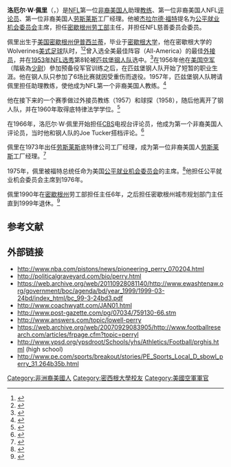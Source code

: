 {{Infobox Person
| name   = 洛厄尔·W·佩里<br />Lowell W. Perry
| image     = Perry-full.jpg
| image_size     = 
| caption  = 
| birth_date  = {{birth date|1931|12|5|mf=y}}
| birth_place =  [[密歇根州|密歇根州]][[伊普西兰蒂|伊普西兰蒂]]
| death_date  = {{death date and age|2001|01|7|1931|12|5}} 
| death_place =  [[密歇根州|密歇根州]][[南菲尔德|南菲尔德]]
| occupation     = 运动员、经理、公务员 
| spouse         = 
| parents        =
| children       =
}}

'''洛厄尔·W·佩里'''（{{lang-en|'''Lowell W. Perry'''}}，{{Bd|1931年|12月5日|2001年|1月7日}}）是[[NFL|NFL]]第一位[[非裔美国人|非裔美国人]]助理[[教练|教练]]、第一位非裔美国人NFL[[评论员|评论员]]、第一位非裔美国人[[劳斯莱斯|劳斯莱斯]]工厂经理。他被[[杰拉尔德·福特|杰拉尔德·福特]]提名为[[公平就业机会委员会|公平就业机会委员会]]主席，担任[[密歇根州|密歇根州]][[美国劳工部|劳工部]]主任，并担任NFL慈善委员会委员。

佩里出生于[[美国|美国]][[密歇根州|密歇根州]][[伊普西兰蒂|伊普西兰蒂]]，毕业于[[密歇根大学|密歇根大学]]，他在密歇根大学的Wolverines[[美式足球|美式足球]]队时，<ref>{{cite web| title = Lowell Perry 2001 Deaths| url = http://www.infoplease.com/ipa/A0880677.html| accessdate = 2007-02-19| archive-date = 2016-03-03| archive-url = https://web.archive.org/web/20160303173747/http://www.infoplease.com/ipa/A0880677.html| dead-url = no}}</ref><ref>{{cite web| title = University of Michigan Athletic History| url = http://bentley.umich.edu/athdept/football/fballam/aaperryl.htm| accessdate = 2007-02-22| archive-date = 2011-09-22| archive-url = https://web.archive.org/web/20110922101342/http://bentley.umich.edu/athdept/football/fballam/aaperryl.htm| dead-url = no}}</ref>曾入选全美最佳阵容（All-America）的最佳[[外接员|外接员]]，并在[[1953年NFL选秀|1953年NFL选秀]]第8轮被[[匹兹堡钢人队|匹兹堡钢人队]]选中。<ref>{{cite web|title=databaseFootball.com |url=http://www.databasefootball.com/draft/draftteam.htm?tm=PIT&lg=nfl |accessdate=2007-02-19 |deadurl=yes |archiveurl=https://web.archive.org/web/20070203142335/http://www.databasefootball.com/draft/draftteam.htm?tm=PIT&lg=nfl |archivedate=2007-02-03 }}</ref>在1956年他在[[美国空军|美国空军]]（階級為[[少尉|少尉]]）參加预备役军官训练之后，在匹兹堡钢人队开始了短暂的职业生涯。他在钢人队只参加了6场比赛就因受重伤而退役。1957年，匹兹堡钢人队聘请佩里担任助理教练，使他成为NFL第一个非裔美国人教练。<ref>{{cite web| title = Pro Football Hall of Fame| url = http://www.profootballhof.com/history/general/african-americans.jsp| accessdate = 2007-02-19| archive-date = 2009-05-29| archive-url = https://web.archive.org/web/20090529074808/http://www.profootballhof.com/history/general/african-americans.jsp| dead-url = no}}</ref>

他在接下来的一个赛季做过外接员教练（1957）和球探（1958），随后他离开了钢人队，并在1960年取得底特律法学学位。<ref>{{cite web|title=EEOC |url=http://www.eeoc.gov/abouteeoc/35th/bios/lowellperry.html |accessdate=2007-02-19 |archiveurl=https://web.archive.org/web/20061010045358/http://www.eeoc.gov/abouteeoc/35th/bios/lowellperry.html |archivedate=2006-10-10 |deadurl=yes }}</ref>

在1966年，洛厄尔·W·佩里开始担任[[哥倫比亞廣播公司|CBS]]电视台评论员，他成为第一个非裔美国人评论员，当时他和钢人队的Joe Tucker搭档评论。<ref>{{Cite news
  | last = Eisenberg
  | first = Jeff
  | title = A Dream Deferred
  | newspaper = The Press-Enterprise
  | year = 2007
  | date = January, 31
  | url = http://www.pe.com/sports/football/stories/PE_Sports_Local_D_sbowl_perry_31.264b35b.html
  | accessdate = 2011-08-29
  | archive-date = 2011-05-20
  | archive-url = https://web.archive.org/web/20110520020302/http://www.pe.com/sports/football/stories/PE_Sports_Local_D_sbowl_perry_31.264b35b.html
  | dead-url = no
  }}</ref>

佩里在1973年出任[[劳斯莱斯|劳斯莱斯]]底特律公司工厂经理，成为第一位非裔美国人[[劳斯莱斯|劳斯莱斯]]工厂经理。<ref>{{Cite news
 | title=50 years of progress in corporate America
 | newspaper=[[Ebony_(magazine)|Ebony (magazine)]]
 | year=1995
 | date=April 1995
 | url=http://www.findarticles.com/p/articles/mi_m1077/is_n6_v50/ai_16749590/print
 | accessdate=2011-08-29
 | archive-date=2015-09-24
 | archive-url=https://web.archive.org/web/20150924044034/http://www.findarticles.com/p/articles/mi_m1077/is_n6_v50/ai_16749590/print
 | dead-url=no
 }}</ref>

1975年，佩里被福特总统任命为美国[[公平就业机会委员会|公平就业机会委员会]]的主席。<ref>{{cite web
  | last = 
  | first = 
  | authorlink = 
  | coauthors = John Woolley and Gerhard Peters
  | title = The American Presidency Project
  | work = 
  | publisher = Santa Barbara, CA: University of California
  | date = 
  | url = http://www.presidency.ucsb.edu/ws/index.php?pid=4941
  | format = 
  | doi = 
  | accessdate = 2007-03-12
  | archive-date = 2018-07-21
  | archive-url = https://web.archive.org/web/20180721103053/http://www.presidency.ucsb.edu/ws/index.php?pid=4941
  | dead-url = no
  }}</ref>他担任公平就业机会委员会主席到1976年。

佩里1990年在[[密歇根州|密歇根州]]劳工部担任主任6年，之后担任密歇根州城市规划部门主任直到1999年退休。<ref>{{cite press release
 |title       = Lowell Perry Announces Retirement
 |publisher   = Michigan Office of the Governor
 |date        = April 2, 1999
 |url         = http://www.state.mi.us/migov/gov/PressReleases/199904/LowellPerryRetires.html
 |accessdate  = 2007-03-12
 |deadurl     = yes
 |archiveurl  = https://web.archive.org/web/20110927112430/http://www.state.mi.us/migov/gov/PressReleases/199904/LowellPerryRetires.html
 |archivedate = 2011年9月27日
}}</ref>
==参考文献==
{{Reflist|}}

==外部链接==
*http://www.nba.com/pistons/news/pioneering_perry_070204.html {{Wayback|url=http://www.nba.com/pistons/news/pioneering_perry_070204.html |date=20140714130413 }}
*http://politicalgraveyard.com/bio/perry.html {{Wayback|url=http://politicalgraveyard.com/bio/perry.html |date=20181019051528 }}
*https://web.archive.org/web/20110928081140/http://www.ewashtenaw.org/government/boc/agenda/bd/year_1999/1999-03-24bd/index_html/bc_99-3-24bd3.pdf
*http://www.coachwyatt.com/JAN01.html {{Wayback|url=http://www.coachwyatt.com/JAN01.html |date=20160305025919 }}
*http://www.post-gazette.com/pg/07034/759130-66.stm {{Wayback|url=http://www.post-gazette.com/pg/07034/759130-66.stm |date=20110928011649 }}
*http://www.answers.com/topic/lowell-perry {{Wayback|url=http://www.answers.com/topic/lowell-perry |date=20160303203115 }}
*https://web.archive.org/web/20070929083905/http://www.footballresearch.com/articles/frpage.cfm?topic=perryl
*http://www.ypsd.org/ypsdroot/Schools/yhs/Athletics/Football/prghis.html{{dead link|date=2018年3月 |bot=InternetArchiveBot |fix-attempted=yes }} (high school)
*http://www.pe.com/sports/breakout/stories/PE_Sports_Local_D_sbowl_perry_31.264b35b.html
{{DEFAULTSORT:Perry, Lowell W.}}
[[Category:非洲裔美國人|Category:非洲裔美國人]]
[[Category:密西根大學校友|Category:密西根大學校友]]
[[Category:美國空軍軍官|Category:美國空軍軍官]]